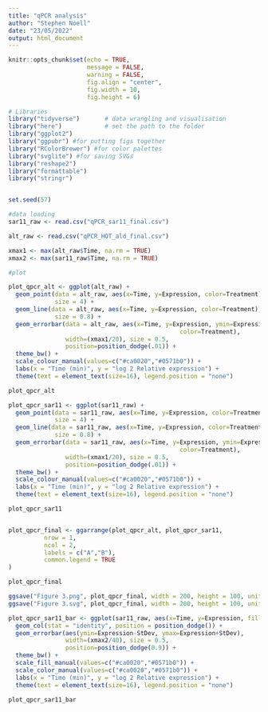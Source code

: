 ---
title: "qPCR analysis"
author: "Stephen Noell"
date: "23/05/2022"
output: html_document
---

```{r setup, include=FALSE}
knitr::opts_chunk$set(echo = TRUE,
                      message = FALSE, 
                      warning = FALSE,
                      fig.align = "center",
                      fig.width = 10,
                      fig.height = 6)
```


```{r}

# Libraries
library("tidyverse")       # data wrangling and visualisation
library("here")            # set the path to the folder
library("ggplot2")
library("ggpubr") #for putting figs together
library("RColorBrewer") #for color palettes
library("svglite") #for saving SVGs
library("reshape2")
library("formattable")
library("stringr")


set.seed(57)
```

```{r}
#data loading
sar11_raw <- read.csv("qPCR_sar11_final.csv")

alt_raw <- read.csv("qPCR_HOT_ald_final.csv")

xmax1 <- max(alt_raw$Time, na.rm = TRUE)
xmax2 <- max(sar11_raw$Time, na.rm = TRUE)

```

```{r}
#plot

plot_qpcr_alt <- ggplot(alt_raw) +
  geom_point(data = alt_raw, aes(x=Time, y=Expression, color=Treatment),
             size = 4) +
  geom_line(data = alt_raw, aes(x=Time, y=Expression, color=Treatment),
             size = 0.8) +
  geom_errorbar(data = alt_raw, aes(x=Time, y=Expression, ymin=Expression-StDev, ymax=Expression+StDev,
                                                color=Treatment), 
                width=(xmax1/20), size = 0.5,
                position=position_dodge(.01)) +
  theme_bw() + 
  scale_colour_manual(values=c("#ca0020","#0571b0")) +
  labs(x = "Time (min)", y = "log 2 Relative expression") +
  theme(text = element_text(size=16), legend.position = "none")

plot_qpcr_alt

plot_qpcr_sar11 <- ggplot(sar11_raw) +
  geom_point(data = sar11_raw, aes(x=Time, y=Expression, color=Treatment),
             size = 4) +
  geom_line(data = sar11_raw, aes(x=Time, y=Expression, color=Treatment),
             size = 0.8) +
  geom_errorbar(data = sar11_raw, aes(x=Time, y=Expression, ymin=Expression-StDev, ymax=Expression+StDev,
                                                color=Treatment), 
                width=(xmax1/20), size = 0.5,
                position=position_dodge(.01)) +
  theme_bw() + 
  scale_colour_manual(values=c("#ca0020","#0571b0")) +
  labs(x = "Time (min)", y = "log 2 Relative expression") +
  theme(text = element_text(size=16), legend.position = "none")

plot_qpcr_sar11


plot_qpcr_final <- ggarrange(plot_qpcr_alt, plot_qpcr_sar11,
          nrow = 1,
          ncol = 2,
          labels = c("A","B"),
          common.legend = TRUE
)

plot_qpcr_final

ggsave("Figure 3.png", plot_qpcr_final, width = 200, height = 100, units = "mm",dpi = 300)
ggsave("Figure 3.svg", plot_qpcr_final, width = 200, height = 100, units = "mm",dpi = 300)
```

```{r}
plot_qpcr_sar11_bar <- ggplot(sar11_raw, aes(x=Time, y=Expression, fill=Treatment)) +
  geom_col(stat = "identity", position = position_dodge()) +
  geom_errorbar(aes(ymin=Expression-StDev, ymax=Expression+StDev), 
                width=(xmax2/40), size = 0.5,
                position=position_dodge(0.9)) +
  theme_bw() + 
  scale_fill_manual(values=c("#ca0020","#0571b0")) +
  scale_color_manual(values=c("#ca0020","#0571b0")) +
  labs(x = "Time (min)", y = "log 2 Relative expression") +
  theme(text = element_text(size=16), legend.position = "none")

plot_qpcr_sar11_bar

```


